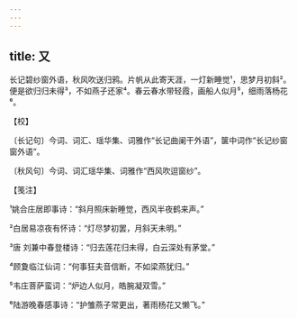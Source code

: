 ```yaml
---
---
---
```

title: 又
---







长记碧纱窗外语，秋风吹送归鸦。片帆从此寄天涯，一灯新睡觉¹，思梦月初斜²。　　便是欲归归未得³，不如燕子还家⁴。春云春水带轻霞，画船人似月⁵，细雨落杨花⁶。





【校】


〔长记句〕今词、词汇、瑶华集、词雅作“长记曲阑干外语”，箧中词作“长记纱窗窗外语”。

〔秋风句〕今词、词汇瑶华集、词雅作“西风吹逗窗纱”。





【笺注】


¹姚合庄居即事诗：“斜月照床新睡觉，西风半夜鹤来声。”

²白居易凉夜有怀诗：“灯尽梦初罢，月斜天未明。”

³唐 刘兼中春登楼诗：“归去莲花归未得，白云深处有茅堂。”

⁴顾夐临江仙词：“何事狂夫音信断，不如梁燕犹归。”

⁵韦庄菩萨蛮词：“炉边人似月，皓腕凝双雪。”

⁶陆游晚春感事诗：“护雏燕子常更出，著雨杨花又懒飞。”
